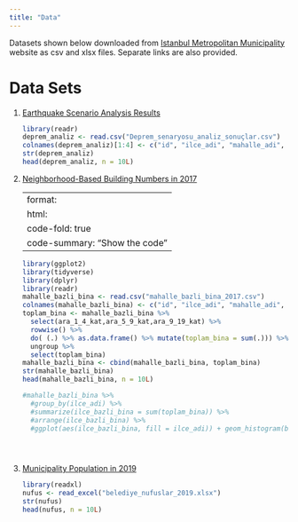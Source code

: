 ```yaml
---
title: "Data"
---
```


Datasets shown below downloaded from [Istanbul Metropolitan Municipality](data.ibb.gov.tr) website as csv and xlsx files. Separate links are also provided.

# Data Sets

1.  [Earthquake Scenario Analysis Results](https://data.ibb.gov.tr/tr/dataset/deprem-senaryosu-analiz-sonuclari/resource/9c3ac492-de4b-4245-b418-7ad3df67a193)

    ```r

    library(readr)
    deprem_analiz <- read.csv("Deprem_senaryosu_analiz_sonuçlar.csv")
    colnames(deprem_analiz)[1:4] <- c("id", "ilce_adi", "mahalle_adi", "mahalle_kodu")
    str(deprem_analiz)
    head(deprem_analiz, n = 10L)

    ```

2.  [Neighborhood-Based Building Numbers in 2017](https://data.ibb.gov.tr/tr/dataset/mahalle-bazli-bina-analiz-verisi/resource/cef193d5-0bd2-4e8d-8a69-275c50288875)

    ---
    format:
      html:
        code-fold: true
        code-summary: "Show the code"
    ---

    ```r
    library(ggplot2)
    library(tidyverse)
    library(dplyr)
    library(readr)
    mahalle_bazli_bina <- read.csv("mahalle_bazli_bina_2017.csv")
    colnames(mahalle_bazli_bina) <- c("id", "ilce_adi", "mahalle_adi", "mahalle_kodu", "once_1980", "ara_1980_2000", "sonra_2000", "ara_1_4_kat", "ara_5_9_kat", "ara_9_19_kat")
    toplam_bina <- mahalle_bazli_bina %>% 
      select(ara_1_4_kat,ara_5_9_kat,ara_9_19_kat) %>%
      rowwise() %>%
      do( (.) %>% as.data.frame() %>% mutate(toplam_bina = sum(.))) %>%
      ungroup %>%
      select(toplam_bina)
    mahalle_bazli_bina <- cbind(mahalle_bazli_bina, toplam_bina)
    str(mahalle_bazli_bina)
    head(mahalle_bazli_bina, n = 10L)
    ```

    ```r
    #mahalle_bazli_bina %>% 
      #group_by(ilce_adi) %>%
      #summarize(ilce_bazli_bina = sum(toplam_bina)) %>%
      #arrange(ilce_bazli_bina) %>% 
      #ggplot(aes(ilce_bazli_bina, fill = ilce_adi)) + geom_histogram(binwidth = 4000)





    ```

3.  [Municipality Population in 2019](https://data.ibb.gov.tr/tr/dataset/belediye-nufuslari-veri-seti/resource/c6c9b289-2824-41b3-ab3d-4fd655ed4e24)

    ```r
    library(readxl)
    nufus <- read_excel("belediye_nufuslar_2019.xlsx")
    str(nufus)
    head(nufus, n = 10L)

    ```
